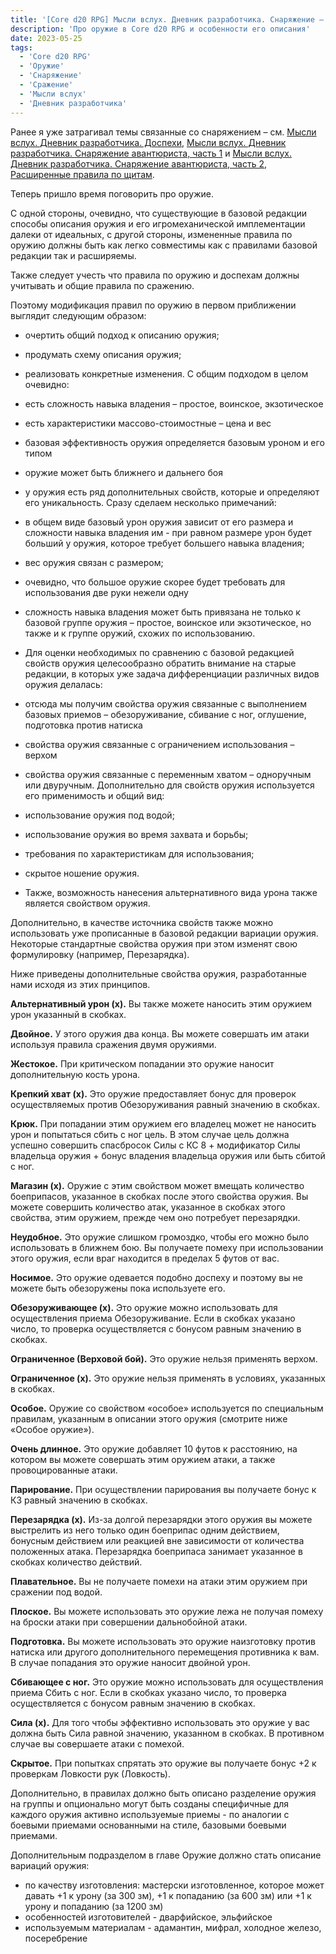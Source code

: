 ```yaml
---
title: '[Core d20 RPG] Мысли вслух. Дневник разработчика. Снаряжение – Оружие, часть 1'
description: 'Про оружие в Core d20 RPG и особенности его описания'
date: 2023-05-25
tags:
  - 'Core d20 RPG'
  - 'Оружие'
  - 'Снаряжение'
  - 'Сражение'
  - 'Мысли вслух'
  - 'Дневник разработчика'
---
```


Ранее я уже затрагивал темы связанные со снаряжением – см. [Мысли вслух. Дневник разработчика. Доспехи](https://cyborgsandmages.com/posts/core-d20/design-diary-equipment-armor-1), [Мысли вслух. Дневник разработчика. Снаряжение авантюриста, часть 1](https://cyborgsandmages.com/posts/core-d20/design-diary-equipment-adventurers-gear-1) и [Мысли вслух. Дневник разработчика. Снаряжение авантюриста, часть 2](https://cyborgsandmages.com/posts/core-d20/design-diary-equipment-adventurers-gear-2), [Расширенные правила по щитам](https://cyborgsandmages.com/posts/core-d20/enhanced-shields).

Теперь пришло время поговорить про оружие.

С одной стороны, очевидно, что существующие в базовой редакции способы описания оружия и его игромеханической имплементации далеки от идеальных, с другой стороны, измененные правила по оружию должны быть как легко совместимы как с правилами базовой редакции так и расширяемы.

Также следует учесть что правила по оружию и доспехам должны учитывать и общие правила по сражению.

Поэтому модификация правил по оружию в первом приближении выглядит следующим образом:

- очертить общий подход к описанию оружия;
- продумать схему описания оружия;
- реализовать конкретные изменения.
  С общим подходом в целом очевидно:
- есть сложность навыка владения – простое, воинское, экзотическое
- есть характеристики массово-стоимостные – цена и вес
- базовая эффективность оружия определяется базовым уроном и его типом
- оружие может быть ближнего и дальнего боя
- у оружия есть ряд дополнительных свойств, которые и определяют его уникальность.
  Сразу сделаем несколько примечаний:
- в общем виде базовый урон оружия зависит от его размера и сложности навыка владения им - при равном размере урон будет больший у оружия, которое требует большего навыка владения;
- вес оружия связан с размером;
- очевидно, что большое оружие скорее будет требовать для использования две руки нежели одну
- сложность навыка владения может быть привязана не только к базовой группе оружия – простое, воинское или экзотическое, но также и к группе оружий, схожих по использованию.
- Для оценки необходимых по сравнению с базовой редакцией свойств оружия целесообразно обратить внимание на старые редакции, в которых уже задача дифференциации различных видов оружия делалась:

- отсюда мы получим свойства оружия связанные с выполнением базовых приемов – обезоруживание, сбивание с ног, оглушение, подготовка против натиска
- свойства оружия связанные с ограничением использования – верхом
- свойства оружия связанные с переменным хватом – одноручным или двуручным.
  Дополнительно для свойств оружия используется его применимость и общий вид:
- использование оружия под водой;
- использование оружия во время захвата и борьбы;
- требования по характеристикам для использования;
- скрытое ношение оружия.
- Также, возможность нанесения альтернативного вида урона также является свойством оружия.

Дополнительно, в качестве источника свойств также можно использовать уже прописанные в базовой редакции вариации оружия.
Некоторые стандартные свойства оружия при этом изменят свою формулировку (например, Перезарядка).

Ниже приведены дополнительные свойства оружия, разработанные нами исходя из этих принципов.

**Альтернативный урон (х).** Вы также можете наносить этим оружием урон указанный в скобках.

**Двойное.** У этого оружия два конца. Вы можете совершать им атаки используя правила сражения двумя оружиями.

**Жестокое.** При критическом попадании это оружие наносит дополнительную кость урона.

**Крепкий хват (х).** Это оружие предоставляет бонус для проверок осуществляемых против Обезоруживания равный значению в скобках.

**Крюк.** При попадании этим оружием его владелец может не наносить урон и попытаться сбить с ног цель. В этом случае цель должна успешно совершить спасбросок Силы с КС 8 + модификатор Силы владельца оружия + бонус владения владельца оружия или быть сбитой с ног.

**Магазин (х).** Оружие с этим свойством может вмещать количество боеприпасов, указанное в скобках после этого свойства оружия. Вы можете совершить количество атак, указанное в скобках этого свойства, этим оружием, прежде чем оно потребует перезарядки.

**Неудобное.** Это оружие слишком громоздко, чтобы его можно было использовать в ближнем бою. Вы получаете помеху при использовании этого оружия, если враг находится в пределах 5 футов от вас.

**Носимое.** Это оружие одевается подобно доспеху и поэтому вы не можете быть обезоружены пока используете его.

**Обезоруживающее (х).** Это оружие можно использовать для осуществления приема Обезоруживание. Если в скобках указано число, то проверка осуществляется с бонусом равным значению в скобках.

**Ограниченное (Верховой бой).** Это оружие нельзя применять верхом.

**Ограниченное (х).** Это оружие нельзя применять в условиях, указанных в скобках.

**Особое.** Оружие со свойством «особое» используется по специальным правилам, указанным в описании этого оружия (смотрите ниже «Особое оружие»).

**Очень длинное.** Это оружие добавляет 10 футов к расстоянию, на котором вы можете совершать этим оружием атаки, а также провоцированные атаки.

**Парирование.** При осуществлении парирования вы получаете бонус к КЗ равный значению в скобках.

**Перезарядка (х).** Из-за долгой перезарядки этого оружия вы можете выстрелить из него только один боеприпас одним действием, бонусным действием или реакцией вне зависимости от количества положенных атака. Перезарядка боеприпаса занимает указанное в скобках количество действий.

**Плавательное.** Вы не получаете помехи на атаки этим оружием при сражении под водой.

**Плоское.** Вы можете использовать это оружие лежа не получая помеху на броски атаки при совершении дальнобойной атаки.

**Подготовка.** Вы можете использовать это оружие наизготовку против натиска или другого дополнительного перемещения противника к вам. В случае попадания это оружие наносит двойной урон.

**Сбивающее с ног.** Это оружие можно использовать для осуществления приема Сбить с ног. Если в скобках указано число, то проверка осуществляется с бонусом равным значению в скобках.

**Сила (х).** Для того чтобы эффективно использовать это оружие у вас должна быть Сила равной значению, указанном в скобках. В противном случае вы совершаете атаки с помехой.

**Скрытое.** При попытках спрятать это оружие вы получаете бонус +2 к проверкам Ловкости рук (Ловкость).

Дополнительно, в правилах должно быть описано разделение оружия на группы и опционально могут быть созданы специфичные для каждого оружия активно используемые приемы - по аналогии с боевыми приемами основанными на стиле, базовыми боевыми приемами.

Дополнительным подразделом в главе Оружие должно стать описание вариаций оружия:

- по качеству изготовления: мастерски изготовленное, которое может давать +1 к урону (за 300 зм), +1 к попаданию (за 600 зм) или +1 к урону и попаданию (за 1200 зм)
- особенностей изготовителей - дварфийское, эльфийское
- используемым материалам - адамантин, мифрал, холодное железо, посеребрение
